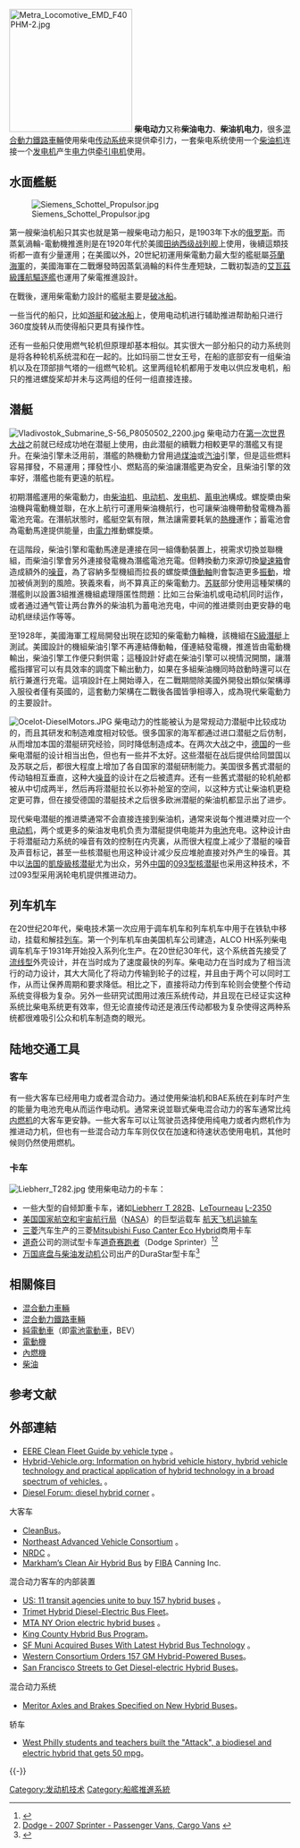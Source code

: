 [[File:Metra_Locomotive_EMD_F40PHM-2.jpg|220px]]
'''柴电动力'''又称'''柴油电力'''、'''柴油机电力'''，很多[[混合動力鐵路車輛|混合動力鐵路車輛]]使用柴电[[传动系统|传动系统]]来提供牵引力，一套柴电系统使用一个[[柴油机|柴油机]]连接一个[[发电机|发电机]]产生[[电力|电力]]供[[牵引电机|牵引电机]]使用。

== 水面艦艇 ==
[[File:Siemens_Schottel_Propulsor.jpg|right]]

第一艘柴油机船只其实也就是第一艘柴电动力船只，是1903年下水的[[俄罗斯|俄罗斯]]{{link-en|汪達爾號油輪|Vandal (tanker)}}。而蒸氣渦輪-電動機推進則是在1920年代於美國[[田纳西级战列舰|田纳西级战列舰]]上使用，後續這類技術都一直有少量運用；在美國以外，20世紀初運用柴電動力最大型的艦艇屬[[芬蘭海軍|芬蘭海軍]]的{{link-en|維納莫寧級海防戰艦|Finnish coastal defence ship Väinämöinen}}，美國海軍在二戰爆發時因蒸氣渦輪的料件生產短缺，二戰初製造的[[艾瓦茲級護航驅逐艦|艾瓦茲級護航驅逐艦]]也運用了柴電推進設計。

在戰後，運用柴電動力設計的艦艇主要是[[破冰船|破冰船]]。

一些当代的船只，比如[[游艇|游艇]]和[[破冰船|破冰船]]上，使用电动机进行辅助推进帮助船只进行360度旋转从而使得船只更具有操作性。

还有一些船只使用燃气轮机但原理却基本相似。其实很大一部分船只的动力系统则是将各种轮机系统混和在一起的。比如玛丽二世女王号，在船的底部安有一组柴油机以及在顶部排气塔的一组燃气轮机。这里两组轮机都用于发电以供应发电机，船只的推进螺旋桨却并未与这两组的任何一组直接连接。

==潜艇==
{{main|柴電潛艇}}
[[File:Vladivostok_Submarine_S-56_P8050502_2200.jpg|thumb]]
柴电动力在[[第一次世界大战|第一次世界大战]]之前就已经成功地在潜艇上使用，由此潜艇的續戰力相較更早的潛艦又有提升。在柴油引擎未泛用前，潛艦的熱機動力曾用過[[煤油|煤油]]或[[汽油|汽油]]引擎，但是這些燃料容易揮發，不易運用；揮發性小、燃點高的柴油讓潛艦更為安全，且柴油引擎的效率好，潛艦也能有更遠的航程。

初期潛艦運用的柴電動力，由[[柴油引擎|柴油机]]、[[电动机|电动机]]、[[发电机|发电机]]、[[蓄电池|蓄电池]]構成。螺旋槳由柴油機與電動機並聯，在水上航行可運用柴油機航行，也可讓柴油機帶動發電機為蓄電池充電。在潛航狀態时，艦艇空氣有限，無法讓需要耗氧的[[熱機|熱機]]運作；蓄電池會為電動馬達提供能量，由[[電力|電力]]推動螺旋槳。

在這階段，柴油引擎和電動馬達是連接在同一組傳動裝置上，視需求切換並聯機組，而柴油引擎會另外連接發電機為潛艦電池充電。但轉換動力來源切換[[變速箱|變速箱]]會造成額外的[[噪音|噪音]]，為了容納多型機組而拉長的螺旋槳[[傳動軸|傳動軸]]則會製造更多[[振動|振動]]，增加被偵測到的風險。狹義來看，尚不算真正的柴電動力。[[苏联|苏联]]部分使用這種架構的潛艦則以設置3組推進機組處理隱匿性問題：比如三台柴油机或电动机同时运作，或者通过通气管让两台靠外的柴油机为蓄电池充电，中间的推进槳则由更安静的电动机继续运作等等。

至1928年，美國海軍工程局開發出現在認知的柴電動力輪機，該機組在[[S級潛艇_(1918年)|S級潛艇]]上測試。美國設計的機組柴油引擎不再連結傳動軸，僅連結發電機，推進皆由電動機輸出，柴油引擎工作便只剩供電；這種設計好處在柴油引擎可以視情況開關，讓潛艦指揮官可以有具效率的調度下輸出動力，如果在多組柴油機同時啟動時還可以在航行兼進行充電。這項設計在{{link-en|海豚級潛艦（美國海軍）|United States Porpoise-class submarine}}上開始導入，在二戰期間除美國外開發出類似架構導入服役者僅有英國的{{link-en|U級潛艦（英國皇家海軍）|British U-class submarine}}，這套動力架構在二戰後各國皆爭相導入，成為現代柴電動力的主要設計。

[[File:Ocelot-DieselMotors.JPG|left]]
柴电动力的性能被认为是常规动力潜艇中比较成功的，而且其研发和制造难度相对较低。很多国家的海军都通过进口潜艇之后仿制，从而增加本国的潜艇研究经验，同时降低制造成本。在两次大战之中，[[德国|德国]]的一些柴电潜艇的设计相当出色，但也有一些并不太好。这些潜艇在战后提供给同盟国以及苏联之后，都很大程度上增加了各自国家的潜艇研制能力。美国很多舊式潜艇的传动轴相互垂直，这种大[[噪音|噪音]]的设计在之后被遗弃。还有一些舊式潜艇的轮机舱都被从中切成两半，然后再将潜艇拉长以弥补舱室的空间，以这种方式让柴油机更稳定更可靠，但在接受德国的潜艇技术之后很多欧洲潜艇的柴油机都显示出了进步。

现代柴电潜艇的推进槳通常不会直接连接到柴油机，通常来说每个推进槳对应一个[[电动机|电动机]]，两个或更多的柴油发电机负责为潜艇提供电能并为[[电池|电池]]充电。这种设计由于将潜艇动力系统的噪音有效的控制在内壳裏，从而很大程度上减少了潜艇的噪音及声音标记，甚至一些核潜艇也用这种设计减少反应堆舱直接对外产生的噪音。其中以[[法国|法国]]的[[凱旋級核潜艇|凱旋級核潜艇]]尤为出众，另外[[中华人民共和国|中国]]的[[09III型核潜艇|093型核潜艇]]也采用这种技术，不过093型采用涡轮电机提供推进动力。

== 列车机车 ==
在20世纪20年代，柴电技术第一次应用于调车机车和列车机车中用于在铁轨中移动，挂载和解挂[[鐵路列車|列车]]。第一个列车机车由美国机车公司建造，ALCO HH系列柴电调车机车于1931年开始投入系列化生产。在20世纪30年代，这个系统首先接受了[[流线型|流线型]]外壳设计，并在当时成为了速度最快的列车。柴电动力在当时成为了相当流行的动力设计，其大大简化了将动力传输到轮子的过程，并且由于两个可以同时工作，从而让保养周期和要求降低。相比之下，直接将动力传到车轮则会使整个传动系统变得极为复杂。另外一些研究试图用过液压系统传动，并且现在已经证实这种系统比柴电系统更有效率，但无论直接传动还是液压传动都极为复杂使得这两种系统都很难吸引公众和机车制造商的眼光。

== 陆地交通工具 ==
=== 客车 ===
有一些大客车已经用电力或者混合动力。通过使用柴油机和BAE系统在刹车时产生的能量为电池充电从而运作电动机。通常来说並聯式柴电混合动力的客车通常比纯[[内燃机|内燃机]]的大客车更安静。一些大客车可以让驾驶员选择使用纯电力或者内燃机作为推进动力机，但也有一些混合动力车车则仅仅在加速和待速状态使用电机，其他时候则仍然使用燃机。

=== 卡车 ===
[[File:Liebherr_T282.jpg|thumb]]
使用柴电动力的卡车：
* 一些大型的自倾卸重卡车，诸如[[Liebherr_T_282B|Liebherr T 282B]]、[[LeTourneau|LeTourneau]] [[L-2350|L-2350]]
* [[美国国家航空和宇宙航行局|美国国家航空和宇宙航行局]]（[[NASA|NASA]]）的巨型运载车 [[航天飞机运输车|航天飞机运输车]]
* [[三菱|三菱]]汽车生产的三菱[[Mitsubishi_Fuso_Canter_Eco_Hybrid|Mitsubishi Fuso Canter Eco Hybrid]]商用卡车
* [[道奇|道奇]]公司的测试型卡车[[道奇赛跑者|道奇赛跑者]]（Dodge Sprinter）<ref>{{Cite web |url=http://www.worldcarfans.com/2060331.005/dodge-sprinter-plug-in-hybrid-electric-vehicle-phev |title=Dodge Sprinter Plug-in Hybrid Electric Vehicle (PHEV)<!-- Bot generated title --> |access-date=2008-04-23 |archive-date=2007-08-07 |archive-url=https://web.archive.org/web/20070807094727/http://www.worldcarfans.com/2060331.005/dodge-sprinter-plug-in-hybrid-electric-vehicle-phev |dead-url=no }}</ref><ref>[http://www.dodge.com/en/2007/sprinter/ Dodge - 2007 Sprinter - Passenger Vans, Cargo Vans<!-- Bot generated title -->] {{webarchive|url=https://web.archive.org/web/20071119002823/http://www.dodge.com/en/2007/sprinter/ |date=2007-11-19 }}</ref>
* [[万国底盘与柴油发动机|万国底盘与柴油发动机]]公司出产的DuraStar型卡车<ref>{{Cite web |url=http://www.etrucker.com/apps/news/article.asp?id=64596 |title=International starts hybrid production - eTrucker<!-- Bot generated title --> |access-date=2008-04-23 |archive-url=https://web.archive.org/web/20080506144826/http://www.etrucker.com/apps/news/article.asp?id=64596 |archive-date=2008-05-06 |dead-url=yes }}</ref>

== 相關條目 ==
{{div col|cols=3}}
* [[混合動力車輛|混合動力車輛]]
* [[混合動力鐵路車輛|混合動力鐵路車輛]]
* [[純電動車|純電動車]]（即[[電池電動車|電池電動車]]，BEV）
* [[電動機|電動機]]
* [[內燃機|內燃機]]
* [[柴油|柴油]]
{{div col end}}

== 参考文献 ==
{{Reflist}}

== 外部連結 ==
{{ReflistH|35em}}
* [http://www.eere.energy.gov/fleetguide/vehicle_search.php EERE Clean Fleet Guide by vehicle type] {{Wayback|url=http://www.eere.energy.gov/fleetguide/vehicle_search.php |date=20070920215445 }}。
* [http://www.hybrid-vehicle.org Hybrid-Vehicle.org: Information on hybrid vehicle history, hybrid vehicle technology and practical application of hybrid technology in a broad spectrum of vehicles.] {{Wayback|url=http://www.hybrid-vehicle.org/ |date=20210224200045 }}。
* [http://www.dieselforum.org/technology-spotlight/diesel-hybrid-corner/ Diesel Forum: diesel hybrid corner] {{Wayback|url=http://www.dieselforum.org/technology-spotlight/diesel-hybrid-corner/ |date=20160307005924 }}。

; 大客车
* [https://web.archive.org/web/20080509162638/http://www.eesi.org/programs/cleanBus/cleanbus.htm CleanBus]。
* [http://www.navc.org Northeast Advanced Vehicle Consortium] {{Wayback|url=http://www.navc.org/ |date=20210126095051 }}。
* [http://www.nrdc.org/air/transportation/pd-ebus.asp NRDC] {{Wayback|url=http://www.nrdc.org/air/transportation/pd-ebus.asp |date=20090218160426 }}。
* [https://web.archive.org/web/20080420064249/http://www.fibacanning.com/cumulo/cleanest.htm Markham’s Clean Air Hybrid Bus ] by [[FIBA|FIBA]] Canning Inc. 

; 混合动力客车的内部装置
* [http://www.just-auto.com/article.aspx?ID=85482 US: 11 transit agencies unite to buy 157 hybrid buses] {{Wayback|url=http://www.just-auto.com/article.aspx?ID=85482 |date=20090216192708 }}。
* [https://web.archive.org/web/20070311232256/http://www.trimet.org/about/environment/hybridbus.htm Trimet Hybrid Diesel-Electric Bus Fleet]。
* [http://www.mta.info/mta/news/releases05/051129.htm MTA NY Orion electric hybrid buses] {{Wayback|url=http://www.mta.info/mta/news/releases05/051129.htm |date=20061115231128 }}。
* [https://web.archive.org/web/20040606004151/http://transit.metrokc.gov/am/vehicles/hy-dieselprog.html King County Hybrid Bus Program]。
* [http://www.sfmuni.com/cms/apress/SFMuniPressReleaseSeptember2004MunitoAcquireHybridBuses.htm SF Muni Acquired Buses With Latest Hybrid Bus Technology] {{Webarchive|url=https://archive.is/20130111083243/http://www.sfmuni.com/cms/apress/SFMuniPressReleaseSeptember2004MunitoAcquireHybridBuses.htm |date=2013-01-11 }}。
* [https://web.archive.org/web/20070930071912/http://www.sustainablebusiness.com/news/sbnews.cfm?id=8485 Western Consortium Orders 157 GM Hybrid-Powered Buses]。
* [https://web.archive.org/web/20080507104933/http://www.ecofriend.org/entry/san-francisco-streets-to-get-diesel-electric-hybrid-buses/ San Francisco Streets to Get Diesel-electric Hybrid Buses]。

; 混合动力系统
* [https://archive.is/20060212124430/http://www.arvinmeritor.com/media_room/render_news.asp?message_id=000000001A447390AA6611CD9BC800AA002FC45A0900CEE5ADC7AA9FD411A2F20008C791E019000000011D5100005C6F67747FBB1E41B16479163D3E64DF0000003E24180000 Meritor Axles and Brakes Specified on New Hybrid Buses]。

; 轿车
* [https://web.archive.org/web/20080507035241/http://www.evxteam.org/index.php?option=com_content&view=article&id=2&Itemid=25 West Philly students and teachers built the "Attack", a biodiesel and electric hybrid that gets 50 mpg]。
{{ReflistF}}

{{-}}
{{Subpropulsion}}

[[Category:发动机技术|Category:发动机技术]]
[[Category:船艦推進系統|Category:船艦推進系統]]